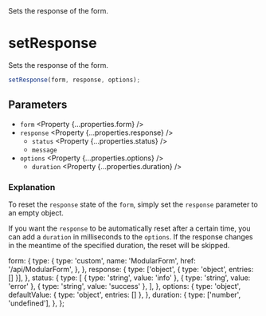 
<Title>setResponse</Title>
<Description>Sets the response of the form.</Description>

# setResponse

Sets the response of the form.

```ts
setResponse(form, response, options);
```

## Parameters

- `form` <Property {...properties.form} />
- `response` <Property {...properties.response} />
  - `status` <Property {...properties.status} />
  - `message` <Property type="string" />
- `options` <Property {...properties.options} />
  - `duration` <Property {...properties.duration} />

### Explanation

To reset the `response` state of the `form`, simply set the `response` parameter to an empty object.

If you want the `response` to be automatically reset after a certain time, you can add a `duration` in milliseconds to the `options`. If the response changes in the meantime of the specified duration, the reset will be skipped.

  form: {
    type: {
      type: 'custom',
      name: 'ModularForm',
      href: '/api/ModularForm',
    },
  },
  response: {
    type: ['object', { type: 'object', entries: [] }],
  },
  status: {
    type: [
      { type: 'string', value: 'info' },
      { type: 'string', value: 'error' },
      { type: 'string', value: 'success' },
    ],
  },
  options: {
    type: 'object',
    defaultValue: { type: 'object', entries: [] },
  },
  duration: {
    type: ['number', 'undefined'],
  },
};
